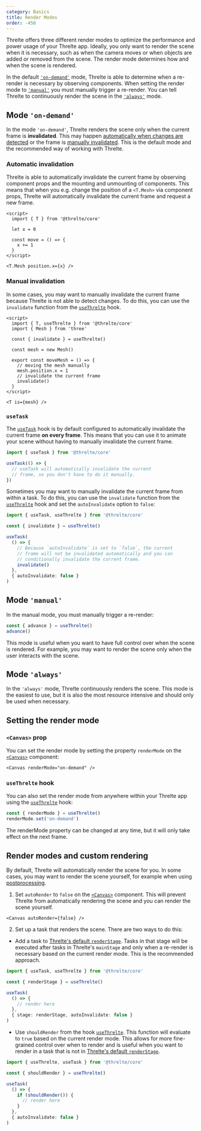 ```yaml
---
category: Basics
title: Render Modes
order: -450
---
```


Threlte offers three different render modes to optimize the performance and
power usage of your Threlte app. Ideally, you only want to render the scene
when it is necessary, such as when the camera moves or when objects are added or
removed from the scene. The render mode determines how and when the scene is
rendered.

In the default [`'on-demand'`](#mode-on-demand) mode, Threlte is able to
determine when a re-render is necessary by observing components. When setting
the render mode to [`'manual'`](#mode-manual) you must manually trigger a
re-render. You can tell Threlte to continuously render the scene in the
[`'always'`](#mode-always) mode.

## Mode `'on-demand'`

<Example path="renderers/on-demand-rendering" />

In the mode `'on-demand'`, Threlte renders the scene only when the current frame
is **invalidated**. This may happen [automatically when changes are
detected](#automatic-invalidation) or the frame is [manually
invalidated](#manual-invalidation). This is the default mode and the recommended
way of working with Threlte.

### Automatic invalidation

Threlte is able to automatically invalidate the current frame by observing
component props and the mounting and unmounting of components. This means that
when you e.g. change the position of a `<T.Mesh>` via component props, Threlte
will automatically invalidate the current frame and request a new frame.

```svelte
<script>
  import { T } from '@threlte/core'

  let x = 0

  const move = () => {
    x += 1
  }
</script>

<T.Mesh position.x={x} />
```

### Manual invalidation

In some cases, you may want to manually invalidate the current frame because
Threlte is not able to detect changes. To do this, you can use the `invalidate`
function from the [`useThrelte`](/docs/reference/core/use-threlte) hook.

```svelte
<script>
  import { T, useThrelte } from '@threlte/core'
  import { Mesh } from 'three'

  const { invalidate } = useThrelte()

  const mesh = new Mesh()

  export const moveMesh = () => {
    // moving the mesh manually
    mesh.position.x = 1
    // invalidate the current frame
    invalidate()
  }
</script>

<T is={mesh} />
```

### `useTask`

The [`useTask`](/docs/reference/core/use-task) hook is by default configured to
automatically invalidate the current frame **on every frame**. This means that you
can use it to animate your scene without having to manually invalidate the
current frame.

```ts
import { useTask } from '@threlte/core'

useTask(() => {
  // useTask will automatically invalidate the current
  // frame, so you don't have to do it manually.
})
```

Sometimes you may want to manually invalidate the current frame from within a
task. To do this, you can use the `invalidate` function from the
[`useThrelte`](/docs/reference/core/use-threlte) hook and set the `autoInvalidate`
option to `false`:

```ts
import { useTask, useThrelte } from '@threlte/core'

const { invalidate } = useThrelte()

useTask(
  () => {
    // Because `autoInvalidate` is set to `false`, the current
    // frame will not be invalidated automatically and you can
    // conditionally invalidate the current frame.
    invalidate()
  },
  { autoInvalidate: false }
)
```

## Mode `'manual'`

In the manual mode, you must manually trigger a re-render:

```ts
const { advance } = useThrelte()
advance()
```

This mode is useful when you want to have full control over when the scene is
rendered. For example, you may want to render the scene only when the user
interacts with the scene.

## Mode `'always'`

In the `'always'` mode, Threlte continuously renders the scene. This mode is the
easiest to use, but it is also the most resource intensive and should only be
used when necessary.

## Setting the render mode

### `<Canvas>` prop

You can set the render mode by setting the property `renderMode` on the
[`<Canvas>`](/docs/reference/core/canvas) component:

```svelte
<Canvas renderMode="on-demand" />
```

### `useThrelte` hook

You can also set the render mode from anywhere within your Threlte app using the
[`useThrelte`](/docs/reference/core/use-threlte) hook:

```ts
const { renderMode } = useThrelte()
renderMode.set('on-demand')
```

<Tip type="tip">
  The renderMode property can be changed at any time, but it will only take effect on the next
  frame.
</Tip>

## Render modes and custom rendering

By default, Threlte will automatically render the scene for you. In some cases,
you may want to render the scene yourself, for example when using [postprocessing](/docs/examples/postprocessing/outlines).

1. Set `autoRender` to `false` on the [`<Canvas>`](/docs/reference/core/canvas)
   component. This will prevent Threlte from automatically rendering the scene
   and you can render the scene yourself.

```svelte
<Canvas autoRender={false} />
```

2. Set up a task that renders the scene. There are two ways to do this:

- Add a task to [Threlte's default
  `renderStage`](/docs/learn/basics/scheduling-tasks#default-stages). Tasks in
  that stage will be executed after tasks in Threlte's `mainStage` and only
  when a re-render is necessary based on the current render mode. This is the
  recommended approach.

```ts
import { useTask, useThrelte } from '@threlte/core'

const { renderStage } = useThrelte()

useTask(
  () => {
    // render here
  },
  { stage: renderStage, autoInvalidate: false }
)
```

- Use `shouldRender` from the hook
  [`useThrelte`](/docs/reference/core/use-threlte). This function will evaluate
  to `true` based on the current render mode. This allows for more fine-grained
  control over when to render and is useful when you want to render in a task
  that is not in [Threlte's default
  `renderStage`](/docs/learn/basics/scheduling-tasks#default-stages).

```ts
import { useThrelte, useTask } from '@threlte/core'

const { shouldRender } = useThrelte()

useTask(
  () => {
    if (shouldRender()) {
      // render here
    }
  },
  { autoInvalidate: false }
)
```
